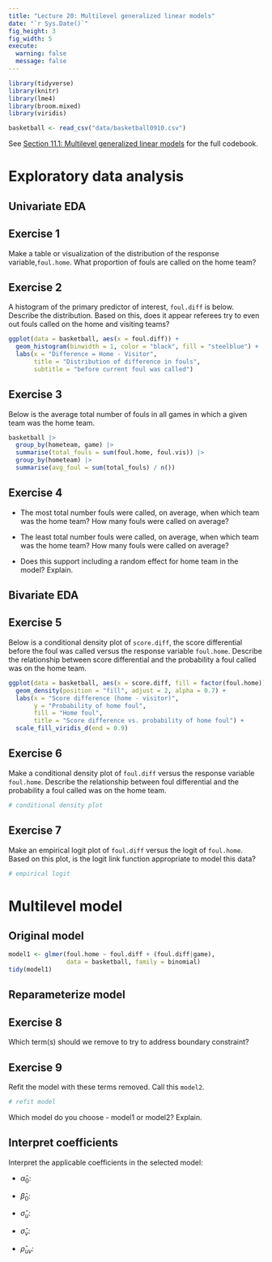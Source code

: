 ```yaml
---
title: "Lecture 20: Multilevel generalized linear models"
date: "`r Sys.Date()`"
fig_height: 3
fig_width: 5
execute:
  warning: false
  message: false
---
```


```r
library(tidyverse)
library(knitr)
library(lme4)
library(broom.mixed)
library(viridis)
```

```r
basketball <- read_csv("data/basketball0910.csv")
```

See [Section 11.1: Multilevel generalized linear models](https://bookdown.org/roback/bookdown-BeyondMLR/ch-GLMM.html) for the full codebook.

# Exploratory data analysis

## Univariate EDA

::: callout-note
## Exercise 1

Make a table or visualization of the distribution of the response variable,`foul.home`. What proportion of fouls are called on the home team?
:::

::: callout-note
## Exercise 2

A histogram of the primary predictor of interest, `foul.diff` is below. Describe the distribution. Based on this, does it appear referees try to even out fouls called on the home and visiting teams?
:::

```r
ggplot(data = basketball, aes(x = foul.diff)) + 
  geom_histogram(binwidth = 1, color = "black", fill = "steelblue") + 
  labs(x = "Difference = Home - Visitor", 
       title = "Distribution of difference in fouls", 
       subtitle = "before current foul was called")
```

::: callout-note
## Exercise 3

Below is the average total number of fouls in all games in which a given team was the home team.
:::

```r
basketball |>
  group_by(hometeam, game) |>
  summarise(total_fouls = sum(foul.home, foul.vis)) |>
  group_by(hometeam) |>
  summarise(avg_foul = sum(total_fouls) / n())
```

::: callout-note
## Exercise 4

-   The most total number fouls were called, on average, when which team was the home team? How many fouls were called on average?

-   The least total number fouls were called, on average, when which team was the home team? How many fouls were called on average?

-   Does this support including a random effect for home team in the model? Explain.
:::

## Bivariate EDA

::: callout-note
## Exercise 5

Below is a conditional density plot of `score.diff`, the score differential before the foul was called versus the response variable `foul.home`. Describe the relationship between score differential and the probability a foul called was on the home team.
:::

```r
ggplot(data = basketball, aes(x = score.diff, fill = factor(foul.home))) + 
  geom_density(position = "fill", adjust = 2, alpha = 0.7) + 
  labs(x = "Score difference (home - visitor)", 
       y = "Probability of home foul", 
       fill = "Home foul",
       title = "Score difference vs. probability of home foul") + 
  scale_fill_viridis_d(end = 0.9)
```

::: callout-note
## Exercise 6

Make a conditional density plot of `foul.diff` versus the response variable `foul.home`. Describe the relationship between foul differential and the probability a foul called was on the home team.
:::

```r
# conditional density plot

```

::: callout-note
## Exercise 7

Make an empirical logit plot of `foul.diff` versus the logit of `foul.home`. Based on this plot, is the logit link function appropriate to model this data?
:::

```r
# empirical logit 

```

# Multilevel model

## Original model

```r
model1 <- glmer(foul.home ~ foul.diff + (foul.diff|game), 
                data = basketball, family = binomial)
tidy(model1)
```

## Reparameterize model

::: callout-note
## Exercise 8

Which term(s) should we remove to try to address boundary constraint?
:::

::: callout-note
## Exercise 9

Refit the model with these terms removed. Call this `model2`.
:::

```r
# refit model 

```

::: callout-note
Which model do you choose - model1 or model2? Explain.
:::

## Interpret coefficients

Interpret the applicable coefficients in the selected model:

-   $\hat{\alpha}_0$:

-   $\hat{\beta}_0$:

-   $\hat{\sigma}_u$:

-   $\hat{\sigma}_v$:

-   $\hat{\rho}_{uv}$:
